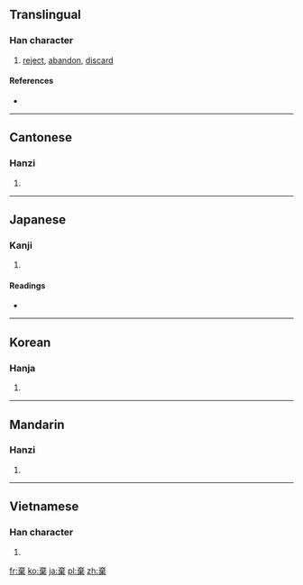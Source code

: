 {{also|弃}}
==Translingual==

===Han character===
{{Han char|rn=75|rad=木|as=08|sn=12|four=0090<sub>4</sub>|canj=卜戈廿木 (YITD)}}

# [[reject]], [[abandon]], [[discard]]

====References====
* {{Han ref|kx=0531.150|dkj=14913|dj=0920.030|hdz=21237.070|uh=68C4|ud=26820|bh=B1F3|bd=45555}}

----

==Cantonese==

===Hanzi===
{{yue-hanzi|jyut=|y=hei3|sim=弃}}

# {{defn|lang=yue|sort=木08}}

----

==Japanese==

===Kanji===
{{ja-kanji|grade=c|rs=木08}}

# {{defn|lang=ja|sort=木08}}

====Readings====
* {{ja-readings|on=[[き]] (ki)|kun=[[すてる]] (suteru)}}

----

==Korean==

===Hanja===
{{ko-hanja|hangeul=기|eumhun=|rv=gi|mr=ki|y=ki}}

# {{defn|lang=ko|sort=木08}}

----

==Mandarin==

===Hanzi===
{{cmn-hanzi|sim=弃|pin=[[qì]] ([[qi4]])|wg=ch'i<sup>4</sup>}}

# {{defn|lang=cmn|sort=木08}}

----

==Vietnamese==

===Han character===
{{vi-hantu|[[khí]]|rs=木08}}

# {{defn|lang=vi|sort=木08}}

[[fr:棄]]
[[ko:棄]]
[[ja:棄]]
[[pl:棄]]
[[zh:棄]]